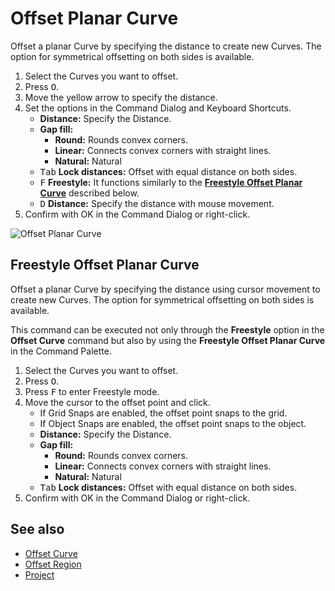 
# Offset Planar Curve

<Reference shortcut="" command="Offset Planar Curve" button="" />

Offset a planar Curve by specifying the distance to create new Curves. The option for symmetrical offsetting on both sides is available.

1. Select the Curves you want to offset.
2. Press <kbd>O</kbd>.
3. Move the yellow arrow to specify the distance.
4. Set the options in the Command Dialog and Keyboard Shortcuts.
   - **Distance:** Specify the Distance.
   - **Gap fill:** 
        - **Round:** Rounds convex corners. 
        - **Linear:** Connects convex corners with straight lines. 
        - **Natural:** Natural
   - <kbd>Tab</kbd> **Lock distances:** Offset with equal distance on both sides.
   - <kbd>F</kbd> **Freestyle:** It functions similarly to the [**Freestyle Offset Planar Curve**](#freestyle-offset-planar-curve) described below.
   - <kbd>D</kbd> **Distance:** Specify the distance with mouse movement.
5. Confirm with OK in the Command Dialog or right-click.

![Offset Planar Curve](/img/offset-planar-curve.gif)

## Freestyle Offset Planar Curve

Offset a planar Curve by specifying the distance using cursor movement to create new Curves. The option for symmetrical offsetting on both sides is available.

This command can be executed not only through the **Freestyle** option in the **Offset Curve** command but also by using the **Freestyle Offset Planar Curve** in the Command Palette.

1. Select the Curves you want to offset.
2. Press <kbd>O</kbd>.
3. Press <kbd>F</kbd> to enter Freestyle mode.
4. Move the cursor to the offset point and click.
   - If Grid Snaps are enabled, the offset point snaps to the grid.
   - If Object Snaps are enabled, the offset point snaps to the object.
   - **Distance:** Specify the Distance.
   - **Gap fill:** 
        - **Round:** Rounds convex corners. 
        - **Linear:** Connects convex corners with straight lines. 
        - **Natural:** Natural    
   - <kbd>Tab</kbd> **Lock distances:** Offset with equal distance on both sides.
5. Confirm with OK in the Command Dialog or right-click.

## See also
- [Offset Curve](./offset-curve)
- [Offset Region](./offset-region)
- [Project](./project)





